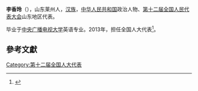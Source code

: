 {{refimprove|time=2018-06-06T14:41:59+00:00}}
'''李香玲'''（{{bd|1971年||}}），山东莱州人，[[汉族|汉族]]，[[中华人民共和国|中华人民共和国]]政治人物、[[第十二届全国人民代表大会|第十二届全国人民代表大会]]山东地区代表。

毕业于[[中央广播电视大学|中央广播电视大学]]英语专业。2013年，担任全国人大代表<ref>{{cite news|title=全国人大代表信息-李香玲|url= http://210.82.31.1:8084/delegate/viewDelegate.action?dbid=121257|accessdate=2013-04-05|newspaper=全国人大网}}{{Dead link|date=2020年1月 |bot=InternetArchiveBot |fix-attempted=yes }}</ref>。

==參考文獻==
{{reflist}}
{{中国政治人物小作品}}

[[Category:第十二届全国人大代表|Category:第十二届全国人大代表]]